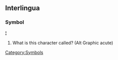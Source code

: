 ==Interlingua==
===Symbol===
'''¦'''
# What is this character called? (Alt Graphic acute)
{{stub}}
[[Category:Symbols]]